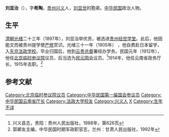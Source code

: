 '''刘显治'''（{{bd|19世纪|?|20世纪|?|catIdx=L}}），字'''希陶'''，[[贵州|贵州]][[兴义|兴义]]人，[[刘显世|刘显世]]的胞弟。[[中华民国|中华民国]]政治人物。

==生平==
[[清朝|清朝]][[光绪|光绪]]二十三年（1897年），刘显治举优贡，被选进[[贵州|贵州]][[经世学堂|经世学堂]]。此后，他因能文而被贵州提学使[[严修|严修]]赏识。光绪三十一年（1905年） ，他自费赴日本留学，入[[法政大学|东京法政学校]]。毕业归国后，他到[[云贵总督|云贵总督]]署经办学务。民国元年（1912年），他任[[北京临时参议院|北京临时参议院]]议员，后当选为[[民元国会|民元国会]]议员。<ref>兴义县志，贵阳：贵州人民出版社，1988年，第626页</ref>1914年，他任云南省政务厅长，1915年去职。<ref>郭卿友主编，中华民国时期军政职官志，兰州：甘肃人民出版社，1992年</ref>

==参考文献==
{{reflist}}

{{第一次北京臨時參議院}}
{{DEFAULTSORT:Liu刘}}
[[Category:北京临时参议院议员|Category:北京临时参议院议员]]
[[Category:中华民国第一届国会参议员|Category:中华民国第一届国会参议员]]
[[Category:中华民国云南省厅长|Category:中华民国云南省厅长]]
[[Category:法政大学校友|Category:法政大学校友]]
[[Category:兴义人|Category:兴义人]]
[[Category:刘姓|X]]
[[Category:生年不详|Category:生年不详]]